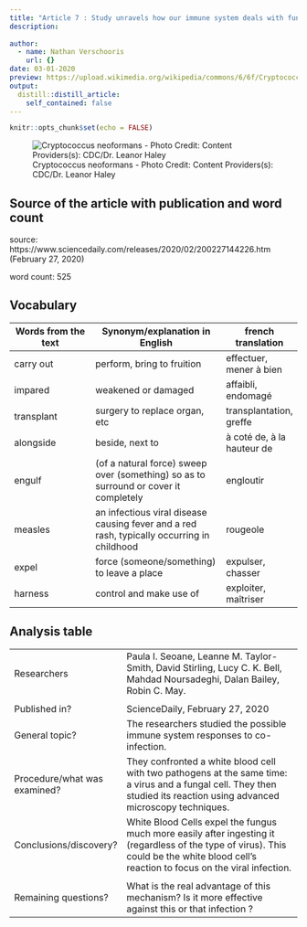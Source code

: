 ```yaml
---
title: "Article 7 : Study unravels how our immune system deals with fungal and viral infections"
description: 
 
author:
  - name: Nathan Verschooris
    url: {}
date: 03-01-2020
preview: https://upload.wikimedia.org/wikipedia/commons/6/6f/Cryptococcus_neoformans_using_a_light_India_ink_staining_preparation_PHIL_3771_lores.jpg
output:
  distill::distill_article:
    self_contained: false
---
```


```r
knitr::opts_chunk$set(echo = FALSE)
```

![Cryptococcus neoformans - Photo Credit: Content Providers(s): CDC/Dr. Leanor Haley](https://upload.wikimedia.org/wikipedia/commons/6/6f/Cryptococcus_neoformans_using_a_light_India_ink_staining_preparation_PHIL_3771_lores.jpg)

## Source of the article with publication and word count

source: https://www.sciencedaily.com/releases/2020/02/200227144226.htm (February 27, 2020)

word count: 525

## Vocabulary 

| Words from the text | Synonym/explanation in English | french translation |
| ------------------- | ------------------------------ | ---------------|
|carry out| perform, bring to fruition| effectuer, mener à bien|
|impared| weakened or damaged | affaibli, endomagé|
|transplant|surgery to replace organ, etc|transplantation, greffe|
|alongside|beside, next to|à coté de, à la hauteur de|
|engulf|(of a natural force) sweep over (something) so as to surround or cover it completely|engloutir|
|measles|an infectious viral disease causing fever and a red rash, typically occurring in childhood|rougeole|
|expel|force (someone/something) to leave a place|expulser, chasser|
|harness|control and make use of|exploiter, maîtriser|





## Analysis table 

|                              |                                                                     |
| ---------------------------- | ------------------------------------------------------------------- |
| Researchers                  | Paula I. Seoane, Leanne M. Taylor-Smith, David Stirling, Lucy C. K. Bell, Mahdad Noursadeghi, Dalan Bailey, Robin C. May.
|
| Published in?                | ScienceDaily, February 27, 2020 |
| General topic?               | The researchers studied the possible immune system responses to co-infection.|
| Procedure/what was examined? | They confronted a white blood cell with two pathogens at the same time: a virus and a fungal cell. They then studied its reaction using advanced microscopy techniques.|
| Conclusions/discovery?       | White Blood Cells expel the fungus much more easily after ingesting it (regardless of the type of virus). This could be the white blood cell's reaction to focus on the viral infection.
 |
| Remaining questions?         | What is the real advantage of this mechanism? Is it more effective against this or that infection ? |

